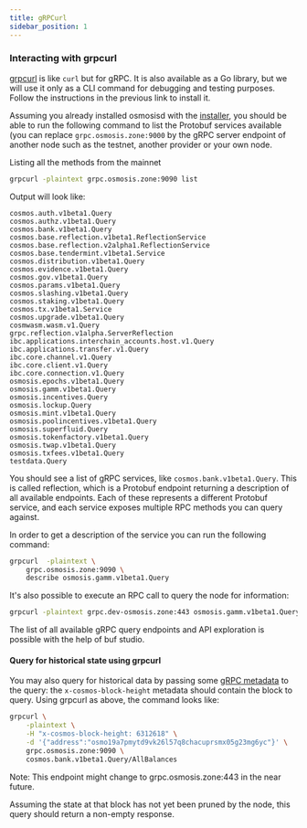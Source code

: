 ```yaml
---
title: gRPCurl
sidebar_position: 1
---
```



### Interacting with grpcurl

[grpcurl](https://github.com/fullstorydev/grpcurl) is like `curl` but for gRPC. It is also available as a Go library, but we will use it only as a CLI command for debugging and testing purposes. Follow the instructions in the previous link to install it.

Assuming you already installed osmosisd with the [installer](../osmosis-core/osmosisd), you should be able to run the following command to list the Protobuf services available (you can replace `grpc.osmosis.zone:9000` by the gRPC server endpoint of another node such as the testnet, another provider or your own node.

Listing all the methods from the mainnet

```bash
grpcurl -plaintext grpc.osmosis.zone:9090 list
```
Output will look like: 
```
cosmos.auth.v1beta1.Query
cosmos.authz.v1beta1.Query
cosmos.bank.v1beta1.Query
cosmos.base.reflection.v1beta1.ReflectionService
cosmos.base.reflection.v2alpha1.ReflectionService
cosmos.base.tendermint.v1beta1.Service
cosmos.distribution.v1beta1.Query
cosmos.evidence.v1beta1.Query
cosmos.gov.v1beta1.Query
cosmos.params.v1beta1.Query
cosmos.slashing.v1beta1.Query
cosmos.staking.v1beta1.Query
cosmos.tx.v1beta1.Service
cosmos.upgrade.v1beta1.Query
cosmwasm.wasm.v1.Query
grpc.reflection.v1alpha.ServerReflection
ibc.applications.interchain_accounts.host.v1.Query
ibc.applications.transfer.v1.Query
ibc.core.channel.v1.Query
ibc.core.client.v1.Query
ibc.core.connection.v1.Query
osmosis.epochs.v1beta1.Query
osmosis.gamm.v1beta1.Query
osmosis.incentives.Query
osmosis.lockup.Query
osmosis.mint.v1beta1.Query
osmosis.poolincentives.v1beta1.Query
osmosis.superfluid.Query
osmosis.tokenfactory.v1beta1.Query
osmosis.twap.v1beta1.Query
osmosis.txfees.v1beta1.Query
testdata.Query
```


You should see a list of gRPC services, like `cosmos.bank.v1beta1.Query`. This is called reflection, which is a Protobuf endpoint returning a description of all available endpoints. Each of these represents a different Protobuf service, and each service exposes multiple RPC methods you can query against.

In order to get a description of the service you can run the following command:

```bash
grpcurl  -plaintext \
    grpc.osmosis.zone:9090 \
    describe osmosis.gamm.v1beta1.Query               
```

It's also possible to execute an RPC call to query the node for information:

```bash
grpcurl -plaintext grpc.dev-osmosis.zone:443 osmosis.gamm.v1beta1.Query.Pools
```


The list of all available gRPC query endpoints and API exploration is possible with the help of buf studio. 


#### Query for historical state using grpcurl

You may also query for historical data by passing some [gRPC metadata](https://github.com/grpc/grpc-go/blob/master/Documentation/grpc-metadata.md) to the query: the `x-cosmos-block-height` metadata should contain the block to query. Using grpcurl as above, the command looks like:

```bash
grpcurl \
    -plaintext \
    -H "x-cosmos-block-height: 6312618" \
    -d '{"address":"osmo19a7pmytd9vk26l57q8chacuprsmx05g23mg6yc"}' \
    grpc.osmosis.zone:9090 \
    cosmos.bank.v1beta1.Query/AllBalances
```
Note: This endpoint might change to  grpc.osmosis.zone:443 in the near future. 

Assuming the state at that block has not yet been pruned by the node, this query should return a non-empty response.

